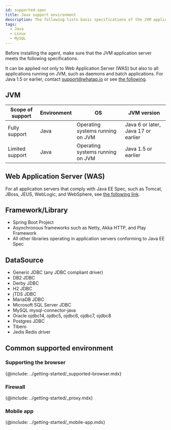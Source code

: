 ```yaml
---
id: supported-spec
title: Java support environment
description: The following lists basic specifications of the JVM application server on which the WhaTap monitoring service operates.
tags:
  - Java
  - Linux
  - MySQL
---
```


Before installing the agent, make sure that the JVM application server meets the following specifications.

It can be applied not only to Web Application Server (WAS) but also to all applications running on JVM, such as daemons and batch applications. For Java 1.5 or earlier, contact [support@whatap.io](mailto:support@whatap.io) or see [the following](add-jvm-opt/java-under-ver).

## JVM

| Scope of support | Environment | OS                               | JVM version                         |
| ---------------- | ----------- | -------------------------------- | ----------------------------------- |
| Fully support    | Java        | Operating systems running on JVM | Java 6 or later, Java 17 or earlier |
| Limited support  | Java        | Operating systems running on JVM | Java 1.5 or earlier                 |

## Web Application Server (WAS)

For all application servers that comply with Java EE Spec, such as Tomcat, JBoss, JEUS, WebLogic, and WebSphere, see [the following link](https://www.oracle.com/technetwork/java/javaee/overview/compatibility-jsp-136984.html).

## Framework/Library

-   Spring Boot Project
-   Asynchronous frameworks such as Netty, Akka HTTP, and Play Framework
-   All other libraries operating in application servers conforming to Java EE Spec

## DataSource

-   Generic JDBC (any JDBC compliant driver)
-   DB2 JDBC
-   Derby JDBC
-   H2 JDBC
-   jTDS JDBC
-   MariaDB JDBC
-   Microsoft SQL Server JDBC
-   MySQL mysql-connector-java
-   Oracle ojdbc14, ojdbc5, ojdbc6, ojdbc7, ojdbc8
-   Postgres JDBC
-   Tibero
-   Jedis Redis driver

## Common supported environment

### Supporting the browser

{@include: ../getting-started/_supported-browser.mdx}  

### Firewall

{@include: ../getting-started/_proxy.mdx}  

### Mobile app

{@include: ../getting-started/_mobile-app.mdx} 
